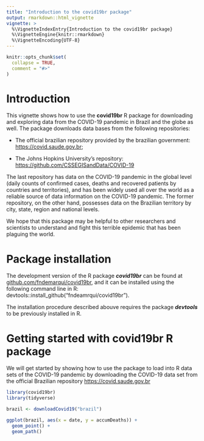 ```yaml
---
title: "Introduction to the covid19br package"
output: rmarkdown::html_vignette
vignette: >
  %\VignetteIndexEntry{Introduction to the covid19br package}
  %\VignetteEngine{knitr::rmarkdown}
  %\VignetteEncoding{UTF-8}
---
```


```r
knitr::opts_chunk$set(
  collapse = TRUE,
  comment = "#>"
)
```

# Introduction

This vignette shows how to use the **covid19br** R package for downloading and exploring data from the COVID-19 pandemic in Brazil and the globe as well. The package downloads data bases from the following repositories:

- The official brazilian repository provided by the brazilian government: [https://covid.saude.gov.br](https://covid.saude.gov.br); 

- The Johns Hopkins University's repository: [https://github.com/CSSEGISandData/COVID-19](https://github.com/CSSEGISandData/COVID-19) 

The last repository has data on the COVID-19 pandemic in the global level (daily counts of confirmed cases, deaths and recovered patients by countries and territories), and has been widely used all over the world as a reliable source of data information on the COVID-19 pandemic. The former repository, on the other hand, possesses data on the Brazilian territory by city, state, region and national levels. 

We hope that this package may be helpful to other researchers and scientists to understand and fight this terrible epidemic that has been plaguing the world.

# Package installation

The development version of the  R package ***covid19br*** can be found at [github.com/fndemarqui/covid19br](https://github.com/fndemarqui/covid19br), and it can be installed using the following command line in R: devtools::install_github("fndeamrqui/covid19br"). 

The installation procedure described abouve requires the package ***devtools*** to be previously installed in R.

# Getting started with covid19br R package

We will get started by showing how to use the package to load into R data sets of the COVID-19 pandemic by downloading the COVID-19 data set from the official Brazilian repository [https://covid.saude.gov.br](https://covid.saude.gov.br)


```r
library(covid19br)
library(tidyverse)

brazil <- downloadCovid19("brazil")

ggplot(brazil, aes(x = date, y = accumDeaths)) +
  geom_point() +
  geom_path()


```
